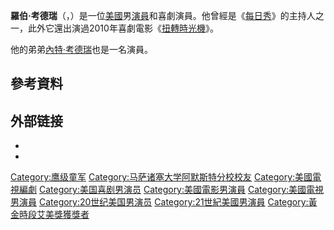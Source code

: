 {{藝人
| type                    = 男演員
| name                    = 羅伯·考德瑞
| image                   = Rob Corddry by Gage Skidmore.jpg
| image_size              = 225px  
| caption                 = 2011年羅伯·考德瑞在[[聖地牙哥國際漫畫展|聖地牙哥國際漫畫展]]
| birth_name              = Robert William Corddry
| birth_date              = {{birth date and age|1971|2|4}}<ref>{{cite web|url=http://www.tvguide.com/celebrities/rob-corddry-197806/|title=Rob Corddry|work=[[TV_Guide|TV Guide]]|accessdate=2015-03-22|archive-date=2015-04-02|archive-url=https://web.archive.org/web/20150402151625/http://www.tvguide.com/celebrities/rob-corddry-197806/|dead-url=no}}</ref>
| birth_place             = {{USA}}[[麻薩諸塞州|麻薩諸塞州]][[韋茅斯_(麻薩諸塞州)|韋茅斯]]
| occupation              = 演員，喜劇演員
| years_active            = 1995年至今
| spouse                  = Sandra Corddry（2002年至今）
| relations               = [[內特·考德瑞|內特·考德瑞]] （兄弟）
}}
'''羅伯·考德瑞'''（{{lang-en|'''Robert William "Rob" Corddry'''}}，{{bd|1971年|2月4日||}}）是一位[[美國|美國]]男[[演員|演員]]和喜劇演員。他曾經是《[[每日秀|每日秀]]》的主持人之一，此外它還出演過2010年喜劇電影《[[扭轉時光機|扭轉時光機]]》。

他的弟弟[[內特·考德瑞|內特·考德瑞]]也是一名演員。

==參考資料==
{{Reflist}}

== 外部链接 ==
{{Commons category|Rob Corddry}}
*{{IMDb name|1117791}}
*{{IMDb title|494210|The Winner}}

{{Authority control}}

{{DEFAULTSORT:Corddry, Rob}}
[[Category:鹰级童军|Category:鹰级童军]]
[[Category:马萨诸塞大学阿默斯特分校校友|Category:马萨诸塞大学阿默斯特分校校友]]
[[Category:美國電視編劇|Category:美國電視編劇]]
[[Category:美国喜剧男演员|Category:美国喜剧男演员]]
[[Category:美國電影男演員|Category:美國電影男演員]]
[[Category:美國電視男演員|Category:美國電視男演員]]
[[Category:20世纪美国男演员|Category:20世纪美国男演员]]
[[Category:21世紀美國男演員|Category:21世紀美國男演員]]
[[Category:黃金時段艾美獎獲獎者|Category:黃金時段艾美獎獲獎者]]